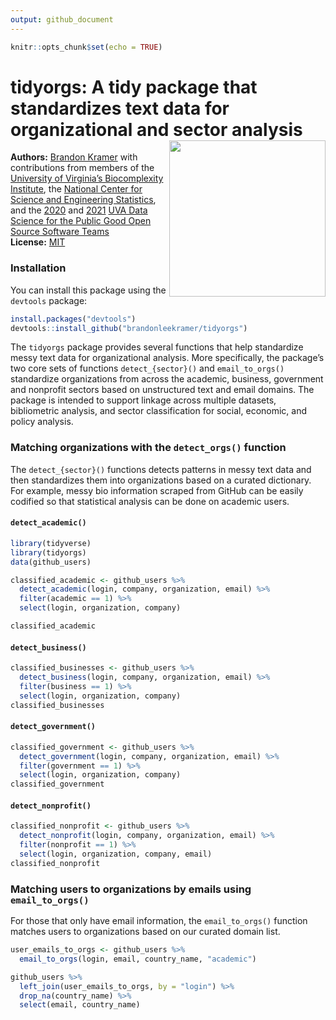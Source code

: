 ```yaml
---
output: github_document
---
```


```r
knitr::opts_chunk$set(echo = TRUE)
```

# tidyorgs: A tidy package that standardizes text data for organizational and sector analysis <img src="man/figures/tidyorgs_logo.png" align="right" height="250" />

**Authors:** [Brandon Kramer](https://www.brandonleekramer.com/) with contributions from members of the [University of Virginia's Biocomplexity Institute](https://biocomplexity.virginia.edu/institute/divisions/social-and-decision-analytics), the [National Center for Science and Engineering Statistics](https://www.nsf.gov/statistics/), and the [2020](https://dspg-young-scholars-program.github.io/dspg20oss/team/?dspg) and [2021](https://dspgtools.shinyapps.io/dspg21oss/) [UVA Data Science for the Public Good Open Source Software Teams](https://biocomplexity.virginia.edu/institute/divisions/social-and-decision-analytics/dspg)<br/>
**License:** [MIT](https://opensource.org/licenses/MIT)<br/>

### Installation

You can install this package using the `devtools` package:

```r
install.packages("devtools")
devtools::install_github("brandonleekramer/tidyorgs") 
```

The `tidyorgs` package provides several functions that help standardize messy text data for organizational analysis. More specifically, the package's two core sets of functions `detect_{sector}()` and `email_to_orgs()` standardize organizations from across the academic, business, government and nonprofit sectors based on unstructured text and email domains. The package is intended to support linkage across multiple datasets, bibliometric analysis, and sector classification for social, economic, and policy analysis. 

### Matching organizations with the `detect_orgs()` function

The `detect_{sector}()` functions detects patterns in messy text data and then standardizes them into organizations based on a curated dictionary. For example, messy bio information scraped from GitHub can be easily codified so that statistical analysis can be done on academic users. 

#### `detect_academic()`

```r
library(tidyverse)
library(tidyorgs)
data(github_users)

classified_academic <- github_users %>%
  detect_academic(login, company, organization, email) %>% 
  filter(academic == 1) %>% 
  select(login, organization, company) 

classified_academic
```

#### `detect_business()`

```r
classified_businesses <- github_users %>%
  detect_business(login, company, organization, email) %>% 
  filter(business == 1) %>%
  select(login, organization, company)
classified_businesses
```

#### `detect_government()`

```r
classified_government <- github_users %>%
  detect_government(login, company, organization, email) %>% 
  filter(government == 1) %>% 
  select(login, organization, company)
classified_government
```

#### `detect_nonprofit()`

```r
classified_nonprofit <- github_users %>%
  detect_nonprofit(login, company, organization, email) %>% 
  filter(nonprofit == 1) %>% 
  select(login, organization, company, email)
classified_nonprofit
```

### Matching users to organizations by emails using `email_to_orgs()`

For those that only have email information, the `email_to_orgs()` function matches users to organizations based on our curated domain list. 

```r
user_emails_to_orgs <- github_users %>%
  email_to_orgs(login, email, country_name, "academic") 

github_users %>% 
  left_join(user_emails_to_orgs, by = "login") %>% 
  drop_na(country_name) %>% 
  select(email, country_name)
```

